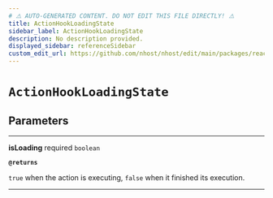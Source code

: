 ```yaml
---
# ⚠️ AUTO-GENERATED CONTENT. DO NOT EDIT THIS FILE DIRECTLY! ⚠️
title: ActionHookLoadingState
sidebar_label: ActionHookLoadingState
description: No description provided.
displayed_sidebar: referenceSidebar
custom_edit_url: https://github.com/nhost/nhost/edit/main/packages/react/dist/hooks/common.d.ts#L10
---
```


# `ActionHookLoadingState`

## Parameters

---

**<span className="parameter-name">isLoading</span>** <span className="optional-status">required</span> `boolean`

**`@returns`**

`true` when the action is executing, `false` when it finished its execution.

---
